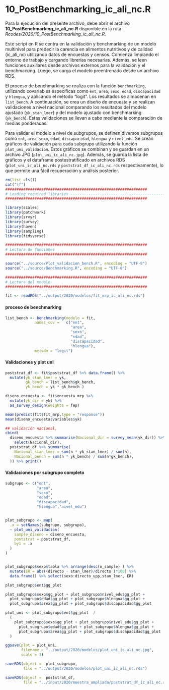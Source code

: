 # 10_PostBenchmarking_ic_ali_nc.R

Para la ejecución del presente archivo, debe abrir el archivo **10_PostBenchmarking_ic_ali_nc.R** disponible en la ruta *Rcodes/2020/10_PostBenchmarking_ic_ali_nc.R*.

Este script en R se centra en la validación y benchmarking de un modelo  multinivel para predecir la carencia en alimentos nutritivos y de calidad (ic_ali_nc) utilizando datos de encuestas y censos. Comienza limpiando el entorno de trabajo y cargando librerías necesarias. Además, se leen funciones auxiliares desde archivos externos para la validación y el benchmarking. Luego, se carga el modelo preentrenado desde un archivo RDS.

El proceso de benchmarking se realiza con la función `benchmarking`, utilizando covariables específicas como `ent`, `area`, `sexo`, `edad`, `discapacidad` y `hlengua`, y aplicando el método "logit". Los resultados se almacenan en `list_bench`. A continuación, se crea un diseño de encuesta y se realizan validaciones a nivel nacional comparando los resultados del modelo ajustado (`yk_stan_lmer`) y del modelo ajustado con benchmarking (`yk_bench`). Estas validaciones se llevan a cabo mediante la comparación de medias ponderadas.

Para validar el modelo a nivel de subgrupos, se definen diversos subgrupos como `ent`, `area`, `sexo`, `edad`, `discapacidad`, `hlengua` y `nivel_edu`. Se crean gráficos de validación para cada subgrupo utilizando la función `plot_uni_validacion`. Estos gráficos se combinan y se guardan en un archivo JPG (`plot_uni_ic_ali_nc.jpg`). Además, se guarda la lista de gráficos y el dataframe postestratificado en archivos RDS (`plot_uni_ic_ali_nc.rds` y `poststrat_df_ic_ali_nc.rds` respectivamente), lo que permite una fácil recuperación y análisis posterior.


```r
rm(list =ls())
cat("\f")
###############################################################
# Loading required libraries ----------------------------------------------
###############################################################

library(scales)
library(patchwork)
library(srvyr)
library(survey)
library(haven)
library(sampling)
library(tidyverse)

###############################################################
# Lectura de funciones 
###############################################################

source("../source/Plot_validacion_bench.R", encoding = "UTF-8")
source("../source/Benchmarking.R", encoding = "UTF-8")

###############################################################
# Lectura del modelo 
###############################################################

fit <- readRDS("../output/2020/modelos/fit_mrp_ic_ali_nc.rds")
```

#### proceso de benchmarking {-}


```r

list_bench <- benchmarking(modelo = fit,
             names_cov =   c("ent",
                             "area",
                             "sexo",
                             "edad",
                             "discapacidad",
                             "hlengua"),                      
             metodo = "logit")


```

#### Validaciones y plot uni {-}

```r
poststrat_df <- fit$poststrat_df %>% data.frame() %>%  
  mutate(yk_stan_lmer = yk,
         gk_bench = list_bench$gk_bench,
         yk_bench = yk * gk_bench )

diseno_encuesta <- fit$encuesta_mrp %>% 
  mutate(yk_dir = yk) %>% 
  as_survey_design(weights = fep)

mean(predict(fit$fit_mrp,type = "response"))
mean(diseno_encuesta$variables$yk)

## validación nacional.
cbind(
  diseno_encuesta %>% summarise(Nacional_dir = survey_mean(yk_dir)) %>% 
    select(Nacional_dir),
  poststrat_df %>% summarise(
    Nacional_stan_lmer = sum(n * yk_stan_lmer) / sum(n),
    Nacional_bench = sum(n * yk_bench) / sum(n*gk_bench),
  )) %>% print()
```

#### Validaciones por subgrupo completo {-}

```r
subgrupo <- c("ent",
              "area",
              "sexo",
              "edad",
              "discapacidad",
              "hlengua","nivel_edu")


plot_subgrupo <- map(
  .x = setNames(subgrupo, subgrupo),
  ~ plot_uni_validacion(
    sample_diseno = diseno_encuesta,
    poststrat = poststrat_df,
    by1 = .x
  )
)


plot_subgrupo$sexo$tabla %>% arrange(desc(n_sample) ) %>%
  mutate(ER = abs((directo - stan_lmer)/directo )*100) %>%
  data.frame() %>% select(sexo:directo_upp,stan_lmer, ER)

plot_subgrupo$ent$gg_plot

plot_subgrupo$sexo$gg_plot + plot_subgrupo$nivel_edu$gg_plot +
  plot_subgrupo$edad$gg_plot + plot_subgrupo$hlengua$gg_plot +
  plot_subgrupo$area$gg_plot + plot_subgrupo$discapacidad$gg_plot  

plot_uni <- plot_subgrupo$ent$gg_plot  /
  (
    plot_subgrupo$sexo$gg_plot + plot_subgrupo$nivel_edu$gg_plot +
      plot_subgrupo$edad$gg_plot + plot_subgrupo$hlengua$gg_plot +
      plot_subgrupo$area$gg_plot + plot_subgrupo$discapacidad$gg_plot
  )

ggsave(plot = plot_uni,
       filename = "../output/2020/modelos/plot_uni_ic_ali_nc.jpg",
       scale = 3)

saveRDS(object =  plot_subgrupo,
        file = "../output/2020/modelos/plot_uni_ic_ali_nc.rds")

saveRDS(object =  poststrat_df,
        file = "../input/2020/muestra_ampliada/poststrat_df_ic_ali_nc.rds")


```

